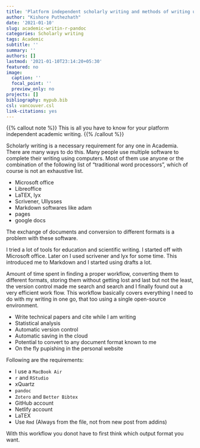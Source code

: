 ```yaml
---
title: 'Platform independent scholarly writing and methods of writing using computer'
author: "Kishore Puthezhath"
date: '2021-01-10'
slug: academic-writin-r-pandoc
categories: Scholarly writing
tags: Academic
subtitle: ''
summary: ''
authors: []
lastmod: '2021-01-10T23:14:20+05:30'
featured: no
image:
  caption: ''
  focal_point: ''
  preview_only: no
projects: []
bibliography: mypub.bib
csl: vancouver.csl
link-citations: yes
---
```

{{% callout note %}}
This is all you have to know for your platform independent academic writing.
{{% /callout %}}

Scholarly writing is a necessary requirement for any one in Academia. There are many ways to do this. Many people use multiple software to complete their writing using computers. Most of them use anyone or the combination of the following list of “traditional word processors”, which of course is not an exhaustive list.

+ Microsoft office
+ Libreoffice
+ LaTEX, lyx
+ Scrivener, Ullysses
+ Markdown softwares like adam
+ pages
+ google docs

The exchange of documents and conversion to different formats is a problem with these software.

I tried a lot of tools for education and scientific writing. I started off with Microsoft office. Later on I used scrivener and lyx for some time. This introduced me to Markdown and I started using drafts a lot.

Amount of time spent in finding a proper workflow, converting them to different formats, storing them without getting lost and last but not the least, the version control made me search and search and I finally found out a very efficient work flow. This workflow basically covers everything I need to do with my writing in one go, that too using a single open-source environment.

+ Write technical papers and cite while I am writing
+ Statistical analysis
+ Automatic version control
+ Automatic saving in the cloud
+ Potential to convert to any document format known to me
+ On the fly pupishing in the personal website

Following are the requirements:

+ I use a `MacBook Air`
+ `r` and `RStudio`
+ xQuartz
+ `pandoc`
+ `Zotero` and `Better Bibtex`
+ GitHub account
+ Netlify account
+ LaTEX
+ Use `Rmd` (Always from the file, not from new post from addins)


With this workflow you donot have to first think which output format you want. 






